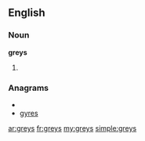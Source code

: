 ==English==

===Noun===
'''greys'''

# {{plural of|grey}}

===Anagrams===
* {{alphagram|egrsy}}
* [[gyres#English|gyres]]

[[ar:greys]]
[[fr:greys]]
[[my:greys]]
[[simple:greys]]